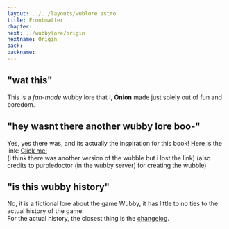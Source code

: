 ```yaml
---
layout: ../../layouts/wublore.astro
title: Frontmatter
chapter: 
next: ../wubbylore/origin
nextname: Origin
back:
backname:
---
```


## "wat this"

This is a *fan-made* wubby lore that I, **Onion** made just solely out of fun and boredom.

## "hey wasnt there another wubby lore boo-"

Yes, yes there was, and its actually the inspiration for this book! Here is the link: [Click me!](https://docs.google.com/document/d/1S0TJZv8ZzbojY79JYHGHYo8BmsMcicR0agFsCQ76VRY/edit?usp=sharing)\
(i think there was another version of the wubble but i lost the link) (also credits to purpledoctor (in the wubby server) for creating the wubble)

## "is this wubby history"
No, it is a fictional lore about the game Wubby, it has little to no ties to the actual history of the game.\
For the actual history, the closest thing is the [changelog](https://wubbypedia.miraheze.org/wiki/Changelog). 